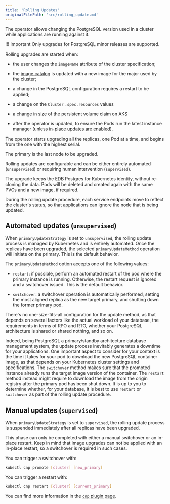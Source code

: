 ```yaml
---
title: 'Rolling Updates'
originalFilePath: 'src/rolling_update.md'
---
```


The operator allows changing the PostgreSQL version used in a cluster while
applications are running against it.

!!! Important
    Only upgrades for PostgreSQL minor releases are supported.

Rolling upgrades are started when:

-   the user changes the `imageName` attribute of the cluster specification;

-   the [image catalog](image_catalog.md) is updated with a new image for the major used by the cluster;

-   a change in the PostgreSQL configuration requires a restart to be
    applied;

-   a change on the `Cluster` `.spec.resources` values

-   a change in size of the persistent volume claim on AKS

-   after the operator is updated, to ensure the Pods run the latest instance
    manager (unless [in-place updates are enabled](installation_upgrade.md#in-place-updates-of-the-instance-manager)).

The operator starts upgrading all the replicas, one Pod at a time, and begins
from the one with the highest serial.

The primary is the last node to be upgraded.

Rolling updates are configurable and can be either entirely automated
(`unsupervised`) or requiring human intervention (`supervised`).

The upgrade keeps the EDB Postgres for Kubernetes identity, without re-cloning the
data. Pods will be deleted and created again with the same PVCs and a new
image, if required.

During the rolling update procedure, each service endpoints move to reflect the
cluster's status, so that applications can ignore the node that is being
updated.

## Automated updates (`unsupervised`)

When `primaryUpdateStrategy` is set to `unsupervised`, the rolling update
process is managed by Kubernetes and is entirely automated. Once the replicas
have been upgraded, the selected `primaryUpdateMethod` operation will initiate
on the primary. This is the default behavior.

The `primaryUpdateMethod` option accepts one of the following values:

-   `restart`: if possible, perform an automated restart of the pod where the
    primary instance is running. Otherwise, the restart request is ignored and a
    switchover issued. This is the default behavior.

-   `switchover`: a switchover operation is automatically performed, setting the
    most aligned replica as the new target primary, and shutting down the former
    primary pod.

There's no one-size-fits-all configuration for the update method, as that
depends on several factors like the actual workload of your database, the
requirements in terms of RPO and RTO, whether your PostgreSQL architecture is
shared or shared nothing, and so on.

Indeed, being PostgreSQL a primary/standby architecture database management
system, the update process inevitably generates a downtime for your
applications. One important aspect to consider for your context is the time it
takes for your pod to download the new PostgreSQL container image, as that
depends on your Kubernetes cluster settings and specifications. The
`switchover` method makes sure that the promoted instance already runs the
target image version of the container. The `restart` method instead might require
to download the image from the origin registry after the primary pod has been
shut down. It is up to you to determine whether, for your database, it is best
to use `restart` or `switchover` as part of the rolling update procedure.

## Manual updates (`supervised`)

When `primaryUpdateStrategy` is set to `supervised`, the rolling update process
is suspended immediately after all replicas have been upgraded.

This phase can only be completed with either a manual switchover or an in-place
restart. Keep in mind that image upgrades can not be applied with an in-place restart, 
so a switchover is required in such cases.

You can trigger a switchover with:

```bash
kubectl cnp promote [cluster] [new_primary]
```

You can trigger a restart with:

```bash
kubectl cnp restart [cluster] [current_primary]
```

You can find more information in the [`cnp` plugin page](kubectl-plugin.md).
